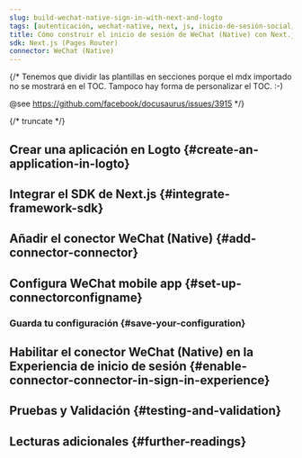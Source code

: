 ```yaml
---
slug: build-wechat-native-sign-in-with-next-and-logto
tags: [autenticación, wechat-native, next, js, inicio-de-sesión-social, inicio-de-sesión, login]
title: Cómo construir el inicio de sesión de WeChat (Native) con Next.js (Pages Router)
sdk: Next.js (Pages Router)
connector: WeChat (Native)
---
```


{/*
  Tenemos que dividir las plantillas en secciones porque el mdx importado no se mostrará en el TOC.
  Tampoco hay forma de personalizar el TOC. :-)

  @see https://github.com/facebook/docusaurus/issues/3915
*/}




{/* truncate */}

<Intro connector={connector} sdk="Next.js (Pages Router)" link="https://nextjs.org" />

## Crear una aplicación en Logto \{#create-an-application-in-logto}

<CreateApplication type="Aplicación web tradicional" framework="Next.js" />

## Integrar el SDK de Next.js \{#integrate-framework-sdk}

<IntegrateSdk />

## Añadir el conector WeChat (Native) \{#add-connector-connector}

<AddSocialConnector connector={connector} framework="Next.js" />

## Configura WeChat mobile app \{#set-up-connectorconfigname}

<ConnectorGuide />

### Guarda tu configuración \{#save-your-configuration}

<SaveYourConfiguration connector={connector} />

## Habilitar el conector WeChat (Native) en la Experiencia de inicio de sesión \{#enable-connector-connector-in-sign-in-experience}

<EnableSocialConnector connector={connector} />

## Pruebas y Validación \{#testing-and-validation}

<TestingAndValidation connector={connector} sdk="Next.js (Pages Router)" />

## Lecturas adicionales \{#further-readings}

<FurtherReadings />
